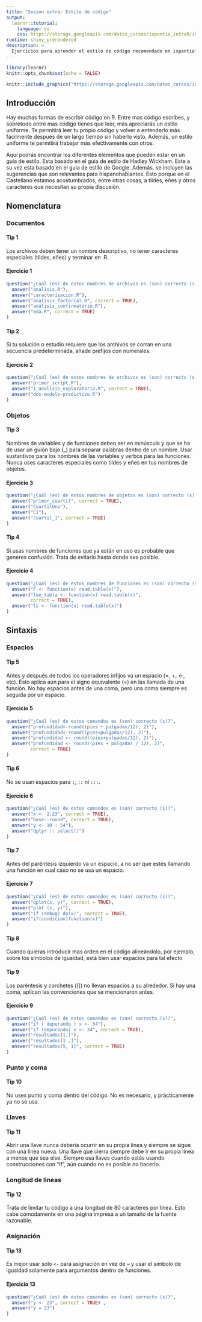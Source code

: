 ```yaml
---
title: "Sesión extra: Estilo de código"
output: 
  learnr::tutorial:
    language: es
    css: https://storage.googleapis.com/datos_cursos/ixpantia_introR/intro_r.css
runtime: shiny_prerendered
description: >
  Ejercicios para aprender el estilo de código recomendado en ixpantia?.
---
```


<style>
@import url('https://fonts.googleapis.com/css2?family=Roboto+Mono&family=Roboto+Slab&family=Source+Sans+Pro:wght@300;400&display=swap');

@import url('https://fonts.googleapis.com/css2?family=Lato&display=swap');
</style> 

```r
library(learnr)
knitr::opts_chunk$set(echo = FALSE)
```

```r
knitr::include_graphics("https://storage.googleapis.com/datos_cursos/ixpantia_introR/ixpantia_logo.png")  
```

## Introducción

Hay muchas formas de escribir código en R. Entre mas código escribes, y 
sobretodo entre mas código tienes que leer, más apreciarás un estilo uniforme. 
Te permitirá leer tu propio código y volver a entenderlo más fácilmente después
de un largo tiempo sin haberlo visto. Además, un estilo uniforme te permitirá
trabajar más efectivamente con otros.

Aquí podrás encontrar los diferentes elementos que pueden estar en un guía de
estilo. Esta basado en el guia de estilo de Hadley Wickham. Este a su vez esta
basado en el guia de estilo de Google. Además, se incluyen las sugerencias que 
son relevantes para hispanohablantes. Esto porque en el Castellano estamos
acostumbrados, entre otras cosas, a tildes, eñes y otros caracteres que 
necesitan su propia discusión.

## Nomenclatura

### Documentos

#### Tip 1

Los archivos deben tener un nombre descriptivo, no tener caracteres especiales
(tildes, eñes) y terminar en .R. 

#### Ejercicio 1

```r
question("¿Cuál (es) de estos nombres de archivos es (son) correcto (s)?",
  answer("analisis.R"),
  answer("caracterización.R"),
  answer("analisis_factorial.R", correct = TRUE),
  answer("análisis_confirmatorio.R"),
  answer("eda.R", correct = TRUE)
)
```

#### Tip 2

Si tu solución o estudio requiere que los archivos se corran en una secuencia predeterminada, añade prefijos con numerales.

#### Ejercicio 2 

```r
question("¿Cuál (es) de estos nombres de archivos es (son) correcto (s)?",
  answer("primer_script.R"),
  answer("1_analisis_exploratorio.R", correct = TRUE),
  answer("dos-modelo-predictivo.R")
)
```

### Objetos

#### Tip 3

Nombres de variables y de funciones deben ser en minúscula y que se ha de usar 
un guión bajo (_) para separar palabras dentro de un nombre. Usar sustantivos 
para los nombres de las variables y verbos para las funciones. Nunca uses 
caracteres especiales como tildes y eñes en tus nombres de objetos.

#### Ejercicio 3
```r
question("¿Cuál (es) de estos nombres de objetos es (son) correcto (s)?",
  answer("primer_cuartil", correct = TRUE),
  answer("CuartilUno"),
  answer("C1"),
  answer("cuartil_1", correct = TRUE)
)
```

#### Tip 4

Si usas nombres de funciones que ya están en uso es probable que generes 
confusión. Trata de evitarlo hasta donde sea posible.

#### Ejercicio 4
```r
question("¿Cuál (es) de estos nombres de funciones es (son) correcto (s)?",
  answer("F <- function(x) read.table(x)"),
  answer("lee_tabla <- function(x) read.table(x)",
         correct = TRUE),
  answer("ls <- function(x) read.table(x)")
)
```

## Sintaxis

### Espacios

#### Tip 5

Antes y después de todos los operadores infijos va un espacio (=, +, <-, etc).
Esto aplica aún para el signo equivalente (=) en las llamada de una función. No
hay espacios antes de una coma, pero una coma siempre es seguida por un espacio.

#### Ejercicio 5

```r
question("¿Cuál (es) de estos comandos es (son) correcto (s)?",
  answer("profundidad<-round((pies + pulgadas/12), 2)"),
  answer("profundidad<-round((pies+pulgadas/12), 2)"),
  answer("profundidad <- round((pies+pulgadas/12), 2)"),
  answer("profundidad <- round((pies + pulgadas / 12), 2)",
         correct = TRUE)
)
```

#### Tip 6

No se usan espacios para `:`, `::` ni `:::`. 

#### Ejercicio 6

```r
question("¿Cuál (es) de estos comandos es (son) correcto (s)?",
  answer("x <- 2:23", correct = TRUE),
  answer("base::round", correct = TRUE),
  answer("y <- 10 : 54"),
  answer("dplyr :: select()")
)
```

#### Tip 7

Antes del paréntesis izquierdo va un espacio, a no ser que estés llamando una
función en cual caso no se usa un espacio.

#### Ejercicio 7

```r
question("¿Cuál (es) de estos comandos es (son) correcto (s)?",
  answer("qplot(x, y)", correct = TRUE),
  answer("plot (x, y)"),
  answer("if (debug) do(x)", correct = TRUE),
  answer("if(condicion)function(x)")
)
```

#### Tip 8

Cuando quieras introducir mas orden en el código alineándolo, por ejemplo,
sobre los símbolos de igualdad, está bien usar espacios para tal efecto

#### Tip 9

Los paréntesis y corchetes ([]) no llevan espacios a su alrededor. Si hay una 
coma, aplican las convenciones que se mencionaron antes.

#### Ejercicio 9

```r
question("¿Cuál (es) de estos comandos es (son) correcto (s)?",
  answer("if ( depurando ) x <- 34"),
  answer("if (depurando) x <- 34", correct = TRUE),
  answer("resultados[1,]"),
  answer("resultados[1 ,]"),
  answer("resultados[5, 1]", correct = TRUE)
)
```

### Punto y coma

#### Tip 10

No uses punto y coma dentro del código. No es necesario, y prácticamente ya no 
se usa.


### Llaves

#### Tip 11

Abrir una llave nunca debería ocurrir en su propia línea y siempre se sigue con
una línea nueva. Una llave que cierra siempre debe ir en su propia línea a menos
que sea else. Siempre usa llaves cuando estás usando construcciones con “if”, 
aún cuando no es posible no hacerlo.

### Longitud de lineas

#### Tip 12

Trata de limitar tu código a una longitud de 80 caracteres por linea. Esto cabe
cómodamente en una página impresa a un tamaño de la fuente razonable. 

### Asignación

#### Tip 13

Es mejor usar solo `<-` para asignación en vez de `=` y usar el símbolo de
igualdad solamente para argumentos dentro de funciones.

#### Ejercicio 13
```r
question("¿Cuál (es) de estos comandos es (son) correcto (s)?",
  answer("y <- 23", correct = TRUE) ,
  answer("y = 23")
)
```
